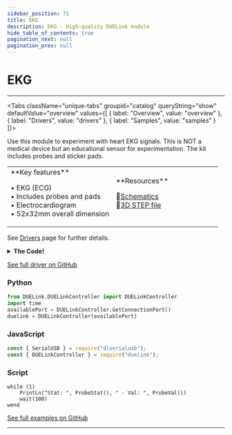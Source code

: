 ```yaml
---
sidebar_position: 71
title: EKG
description: EKG - High-quality DUELink module
hide_table_of_contents: true
pagination_next: null
pagination_prev: null
---
```



# EKG

<ImageSection 
  product="seekg-a"
  tagline="Heart EKG Sensor"
/>

---

<Tabs className="unique-tabs" groupid="catalog" queryString="show" defaultValue="overview"
  values={[
    {
        label: "Overview",
        value: "overview"
    },
    {
        label: "Drivers",
        value: "drivers"
    },
    {
        label: "Samples",
        value: "samples"
    }
]}>

<TabItem value="overview">

Use this module to experiment with heart EKG signals. This is NOT a medical device but an educational sensor for experimentation. The kit includes probes and sticker pads.

<table><td width='50%'>
**Key features**

• EKG (ECG)<br/>
• Includes probes and pads<br/>
• Electrocardiogram<br/>
• 52x32mm overall dimension<br/>

</td><td width='50%'>
**Resources**
 
📄<a href="/sch/gdl-seekg-a.pdf">Schematics</a><br/>
🔩<a href="/3d/gdl-seekg-a.step">3D STEP file</a><br/>
</td></table>

</TabItem>

<TabItem value="drivers">

See [Drivers](/docs/engine/drivers) page for further details.

<details>
<summary><strong>The Code!</strong></summary>

**EKG Driver**

```batch
##### EKG Driver #####

fn DVer()
    return 1.0
fend

fn ProbeStat()
    return DRead(4,0)<<1 DRead(5,0)
fend

fn ProbeVal()
    return VRead(3)
fend

fn Init()
    # Wake up
    DWrite(6,1)
fend

Init()

#############################
```

</details>

[See full driver on GitHub](https://github.com/ghi-electronics/duelink-website/tree/main/static/code/drivers)

</TabItem>

<TabItem value="samples">

### Python

```python
from DUELink.DUELinkController import DUELinkController
import time
availablePort = DUELinkController.GetConnectionPort()
duelink = DUELinkController(availablePort)
```

### JavaScript

```javascript
const { SerialUSB } = require("dlserialusb");
const { DUELinkController } = require("duelink");
```

### Script

```batch
while (1)  
    PrintLn("Stat: ", ProbeStat(), " - Val: ", ProbeVal())
    wait(100)
wend
```

[See full examples on GitHub](https://github.com/ghi-electronics/duelink-website/tree/main/static/code/samples)

</TabItem>

</Tabs>

---

<OrderSection
    product="DUELink EKG"
    partnumber="GDL-SEEKG-A"
    price="$0.00"
/>
